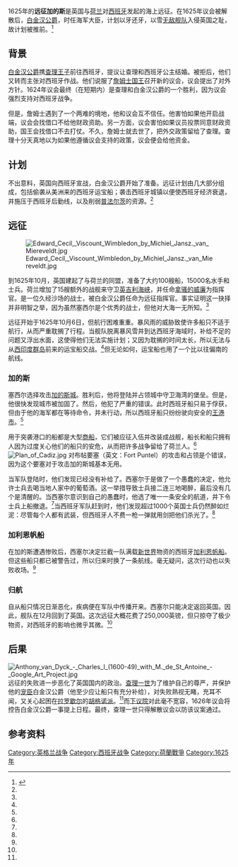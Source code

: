 {{Infobox military conflict
|conflict= 1625年加的斯远征
|partof = 英国-西班牙战争，[[三十年战争|三十年战争]]的一部分
|image=Francisco de Zurbarán 014.jpg
|image_size = 300px
|caption=《加的斯对英军的抗击》<br />Francisco de Zurbarán于1634年作
|date=1625年11月1日－7日
|place=西班牙加的斯海岸
|result=西班牙胜利<ref name="som">{{Cite web |url=http://history.wisc.edu/sommerville/123/123%20292%201626.htm |title=The Crisis of 1626, 1625 |accessdate=31 March 2007 |deadurl=yes |archiveurl=https://web.archive.org/web/20070311113513/http://history.wisc.edu/sommerville/123/123%20292%201626.htm |archivedate=2007年3月11日 }}</ref><ref name="Manning pg 114">Manning, ''An Apprenticeship in Arms'', pg 114</ref>
|combatant1={{flagicon|England}} [[英格兰王国|英格兰王国]]<br>{{flagicon|Dutch Republic}} [[荷兰共和国|荷兰共和国]]
|combatant2={{flagicon|Spain|1506}} [[西班牙哈布斯堡王朝|西班牙帝国]]
|commander1={{flagicon|England}} {{link-en|爱德华·塞西尔|Edward Cecil}}<br>{{flagicon|England}} {{link-en|罗伯特·德佛罗|Robert Devereux}}<br>{{flagicon|Dutch Republic}} [[拿骚的威廉_(1601–1627)|拿骚的威廉]]
|commander2=<!--{{flagicon|Spain|1506}} {{link-en|Juan Manuel Pérez de Guzmán}}, -->{{flagicon|Spain|1506}} {{link-en|费尔南多·日龙·德·萨尔切多|Fernando Girón de Salcedo}}

|strength1=5,400水手<br />10,000士兵<br />105艘船只
|strength2=4,000加的斯人<br />2,300苏亚索人
|casualties1= 7,000人死亡或被俘<ref name="Guerreros y Batallas n°37">Guerreros y Batallas n°37</ref><br>62艘船沉没<ref name="Guerreros y Batallas n°37"/>
|casualties2= 伤亡低
}}
{{Campaignbox 八十年戰爭}}
1625年的'''远征加的斯'''是英国与[[荷蘭帝國|荷兰]]对[[西班牙哈布斯堡王朝|西班牙]]发起的海上远征。在1625年议会被解散后，[[乔治·维利尔斯，第一代白金汉公爵|白金汉公爵]]，时任海军大臣，计划以牙还牙，以雪[[无敌舰队|无敌舰队]]入侵英国之耻，故计划被推前。<ref name="cad">{{Cite web |url=http://www.british-civil-wars.co.uk/glossary/cadiz.htm |title=The Cadiz Expedition, 1625 |accessdate=31 March 2007 |deadurl=yes |archiveurl=https://web.archive.org/web/20061003025931/http://www.british-civil-wars.co.uk/glossary/cadiz.htm |archivedate=2006-10-03 }}</ref>

==背景==
[[乔治·维利尔斯，第一代白金汉公爵|白金汉公爵]]携[[查理一世_(英格蘭)|查理王子]]前往西班牙，提议让查理和西班牙公主{{link-en|玛丽亚·安娜|Maria Anna of Spain}}结婚。被拒后，他们又转而主张对西班牙作战。他们说服了[[詹姆士六世及一世|詹姆士国王]]召开新的议会，议会提出了对外方针。1624年议会最终（在短期内）是查理和白金汉公爵的一个胜利，因为议会强烈支持对西班牙战争。

但是，詹姆士遇到了一个两难的境地，他和议会互不信任。他害怕如果他开启战端，议会会找借口不给他财政资助。另一方面，议会害怕如果议员投票同意财政资助，国王会找借口不去打仗。不久，詹姆士就去世了，把外交政策留给了查理。查理十分天真地以为如果他遵循议会支持的政策，议会便会给他资金。

==计划==
不出意料，英国向西班牙宣战，白金汉公爵开始了准备。远征计划由几大部分组成，包括偷袭从美洲来的西班牙运宝船；袭击西班牙城镇以便使西班牙经济衰退，并施压于西班牙后勤线，以及削弱[[普法尔茨|普法尔茨]]的资源。<ref name="cad"/>

==远征==
[[Image:Edward_Cecil,_Viscount_Wimbledon_by_Michiel_Jansz._van_Miereveldt.jpg|thumb]]

到1625年10月，英国建起了与荷兰的同盟，准备了大约100艘船，15000名水手和士兵。荷兰增加了15艘额外的战舰来守卫[[英吉利海峡|英吉利海峡]]，并任命[[拿骚的威廉_(1601–1627)|拿骚的威廉]]为指挥官。{{link-en|爱德华·塞西尔爵士|Edward Cecil}}是一位久经沙场的战士，被白金汉公爵任命为远征指挥官。事实证明这一抉择并非明智之举，因为虽然塞西尔是个优秀的战士，但他对大海一无所知。<ref name="cad"/>

远征开始于1625年10月6日，但航行困难重重。暴风雨的威胁致使许多船只不适于航行，从而严重耽搁了行程。当舰队脱离暴风雪并到达西班牙海域时，补给不足的问题又浮出水面，这使得他们无法实施计划；又因为耽搁的时间太长，所以无法与从[[西印度群岛|西印度群岛]]前来的运宝船交战。<ref name="cad"/>但无论如何，运宝船也用了一个比以往偏南的航线。

===加的斯===
塞西尔选择攻击[[加的斯|加的斯城]]。胜利后，他将登陆并占领城中守卫海湾的堡垒。但是，他很快发现城市被加固了。然后，他犯了严重的错误。此时西班牙船只易于俘获，但由于他的海军都在等待命令，并未行动，所以西班牙船只纷纷驶向安全的[[王港市|王港市]]。<ref name="som"/>

用于突袭港口的船都是大型[[商船|商船]]，它们被应征入伍并改装成战舰，船长和船只拥有人因为过度关心他们的船只的安危，从而把许多战争留给了荷兰人。<ref name="som" />
[[Image:Plan_of_Cadiz.jpg|left]]
对布帖要塞（英文：Fort Puntel）的攻击和占领是个错误，因为这个要塞对于攻击加的斯城基本无用。

当军队登陆时，他们发现已经没有补给了。西塞尔于是做了一个愚蠢的决定，他允许士兵去喝当地人家中的葡萄酒。这一举措导致士兵接二连三地喝醉，最后没有几个是清醒的。当西塞尔意识到自己的愚蠢时，他选了唯一一条安全的航道，并下令士兵上船撤退。<ref name="som" />当西班牙军队赶到时，他们发现超过1000个英国士兵仍然醉如烂泥：尽管每个人都有武装，但西班牙人不费一枪一弹就用剑把他们杀光了。<ref name="Manning pg 114"/>

===加利恩帆船===
在加的斯遭遇惨败后，西塞尔决定拦截一队满载[[新世界|新世界]]物资的西班牙[[加利恩帆船|加利恩帆船]]。但这些船只都已被警告过，所以归来时换了一条航线。毫无疑问，这次行动也以失败收场。<ref name="som" />

===归航===
自从船只情况日渐恶化，疾病便在军队中传播开来。西塞尔只能决定返回英国。因此，舰队在12月回到了英国。这次远征大概花费了250,000英镑，但只掠夺了极少物资，对西班牙的影响也微乎其微。<ref name="som" />

==后果==
[[File:Anthony_van_Dyck_-_Charles_I_(1600-49)_with_M._de_St_Antoine_-_Google_Art_Project.jpg|right]]
远征的失败进一步恶化了英国国内的政治。[[查理一世_(英格兰)|查理一世]]为了维护自己的尊严，并保护他的[[宠臣|宠臣]]白金汉公爵（他至少应让船只有充分补给），对失败熟视无睹，充耳不闻，又关心起困在[[拉罗歇尔之围|拉罗歇尔]]的[[胡格诺派|胡格诺派]]。<ref name="cad" />而[[英国下议院|下议院]]对此毫不宽容，1626年议会将控告白金汉公爵一事提上日程。最终，查理一世只得解散议会以防该议案通过。

==参考资料==
{{reflist}}

[[Category:英格兰战争|Category:英格兰战争]]
[[Category:西班牙战争|Category:西班牙战争]]
[[Category:荷蘭戰爭|Category:荷蘭戰爭]]
[[Category:1625年|Category:1625年]]
